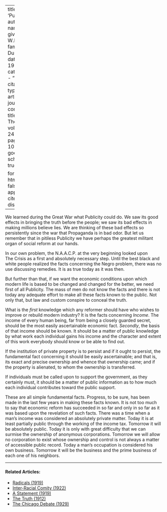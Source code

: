 
---
title: 'Publicity'
author:
  - name:
      given: W.E.B.
      family: Du Bois
date: May 1922
categories: 
  - ""
citation: 
  type: article-journal
  container-title: The Crisis
  volume: 24
  issue: 1
  page: 9-10
google-scholar: true

format:
  html:
    toc: false
    appendix-cite-as: display
---


We learned during the Great War what Publicity could do. We saw its good effects in bringing the truth before the people; we saw its bad effects in making millions believe lies. We are thinking of these bad effects so persistently since the war that Propaganda is in bad odor. But let us remember that in pitiless Publicity we have perhaps the greatest militant organ of social reform at our hands.

In our own problem, the N.A.A.C.P. at the very beginning looked upon <span class = "small-caps">The Crisis</span> as a first and absolutely necessary step. Until the best black and white people realized the facts concerning the Negro problem, there was no use discussing remedies. It is as true today as it was then.

But further than that, if we want the economic conditions upon which modern life is based to be changed and changed for the better, we need first of all Publicity. The mass of men do not know the facts and there is not today any adequate effort to make all these facts known to the public. Not only that, but law and custom conspire to conceal the truth.

What is the *first* knowledge which any reformer should have who wishes to improve or rebuild modern industry? It is the facts concerning *Income*. The income of every human being, far from being a closely guarded secret, should be the most easily ascertainable economic fact. *Secondly*, the basis of that income should be known. It should be a matter of public knowledge by what work each individual gains his income and the character and extent of this work everybody should know or be able to find out.

If the institution of private property is to persist and if it ought to persist, the fundamental fact concerning it should be easily ascertainable; and that is, its exact and precise ownership and whence that ownership came; and if the property is alienated, to whom the ownership is transferred.

If individuals must be called upon to support the government, as they certainly must, it should be a matter of public information as to how much each individual contributes toward the public support.

These are all simple fundamental facts. Progress, to be sure, has been made in the last few years in making these facts known. It is not too much to say that economic reform has succeeded in so far and only in so far as it was based upon the revelation of such facts. There was a time when a man's income was considered an absolutely private matter. Today it is at least partially public through the working of the income tax. Tomorrow it will be absolutely public. Today it is only with great difficulty that we can surmise the ownership of anonymous corporations. Tomorrow we will allow no corporation to exist whose ownership and control is not always a matter of accessible public record. Today a man's occupation is considered his own business. Tomorrow it will be the business and the prime business of each one of his neighbors.

<!-- Similar articles start here -->

<hr>
#### Related Articles:

* [Radicals (1919)](/Volumes/19/02/radicals.html)
* [Inter-Racial Comity (1922)](/Volumes/22/01/inter-racial_comity.html)
* [A Statement (1919)](/Volumes/19/01/statement.html)
* [The Truth (1912)](/Volumes/05/02/truth.html)
* [The Chicago Debate (1929)](/Volumes/36/05/chicago_debate.html)

<!-- Similar articles end here -->